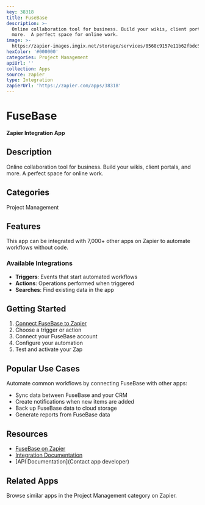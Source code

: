 ```yaml
---
key: 38318
title: FuseBase
description: >-
  Online collaboration tool for business. Build your wikis, client portals, and
  more.  A perfect space for online work.
image: >-
  https://zapier-images.imgix.net/storage/services/0568c9157e11b62fbdc5bd9898d4dd1c.png?auto=format%2Ccompress&ixlib=python-3.0.0&q=50
hexColor: '#000000'
categories: Project Management
apiUrl: ''
collection: Apps
source: zapier
type: Integration
zapierUrl: 'https://zapier.com/apps/38318'
---
```

# FuseBase

**Zapier Integration App**

## Description

Online collaboration tool for business. Build your wikis, client portals, and more.  A perfect space for online work.

## Categories

Project Management

## Features

This app can be integrated with 7,000+ other apps on Zapier to automate workflows without code.

### Available Integrations

- **Triggers**: Events that start automated workflows
- **Actions**: Operations performed when triggered
- **Searches**: Find existing data in the app

## Getting Started

1. [Connect FuseBase to Zapier](https://zapier.com/apps/38318)
2. Choose a trigger or action
3. Connect your FuseBase account
4. Configure your automation
5. Test and activate your Zap

## Popular Use Cases

Automate common workflows by connecting FuseBase with other apps:

- Sync data between FuseBase and your CRM
- Create notifications when new items are added
- Back up FuseBase data to cloud storage
- Generate reports from FuseBase data

## Resources

- [FuseBase on Zapier](https://zapier.com/apps/38318)
- [Integration Documentation](https://zapier.com/apps/38318/integrations)
- [API Documentation](Contact app developer)

## Related Apps

Browse similar apps in the Project Management category on Zapier.
